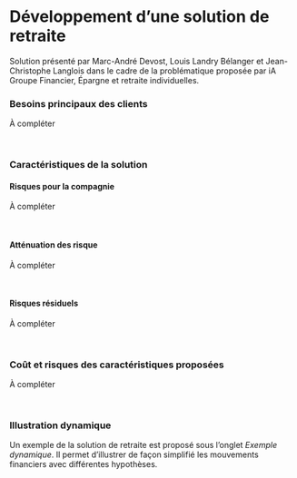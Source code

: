 # Développement d’une solution de retraite
Solution présenté par Marc-André Devost, Louis Landry Bélanger et Jean-Christophe Langlois dans le cadre de la problématique proposée par iA Groupe Financier, Épargne et retraite individuelles.


### Besoins principaux des clients

À compléter

&nbsp;

### Caractéristiques de la solution

#### Risques pour la compagnie

À compléter

&nbsp;

#### Atténuation des risque

À compléter

&nbsp;

#### Risques résiduels

À compléter


&nbsp;

### Coût et risques des caractéristiques proposées

À compléter

&nbsp;

### Illustration dynamique

Un exemple de la solution de retraite est proposé sous l'onglet *Exemple dynamique*. Il permet d'illustrer de façon simplifié les mouvements financiers avec différentes hypothèses.